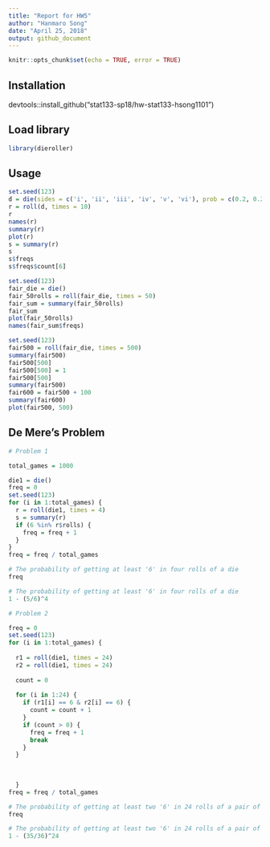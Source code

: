 ```yaml
---
title: "Report for HW5"
author: "Hanmaro Song"
date: "April 25, 2018"
output: github_document
---
```


```r
knitr::opts_chunk$set(echo = TRUE, error = TRUE)
```

## Installation
devtools::install_github("stat133-sp18/hw-stat133-hsong1101")




## Load library
```r
library(dieroller)
```

## Usage
```r

set.seed(123)
d = die(sides = c('i', 'ii', 'iii', 'iv', 'v', 'vi'), prob = c(0.2, 0.2, 0.3, 0.1, 0.1, 0.1))
r = roll(d, times = 10)
r
names(r)
summary(r)
plot(r)
s = summary(r)
s
s$freqs
s$freqs$count[6]

set.seed(123)
fair_die = die()
fair_50rolls = roll(fair_die, times = 50)
fair_sum = summary(fair_50rolls)
fair_sum
plot(fair_50rolls)
names(fair_sum$freqs)

set.seed(123)
fair500 = roll(fair_die, times = 500)
summary(fair500)
fair500[500]
fair500[500] = 1
fair500[500]
summary(fair500)
fair600 = fair500 + 100
summary(fair600)
plot(fair500, 500)

```


## De Mere's Problem
```r
# Problem 1

total_games = 1000

die1 = die()
freq = 0
set.seed(123)
for (i in 1:total_games) {
  r = roll(die1, times = 4)
  s = summary(r)
  if (6 %in% r$rolls) {
    freq = freq + 1
  }
}
freq = freq / total_games

# The probability of getting at least '6' in four rolls of a die
freq

# The probability of getting at least '6' in four rolls of a die
1 - (5/6)^4
```



```r
# Problem 2

freq = 0
set.seed(123)
for (i in 1:total_games) {
  
  r1 = roll(die1, times = 24)
  r2 = roll(die1, times = 24)
  
  count = 0
  
  for (i in 1:24) {
    if (r1[i] == 6 & r2[i] == 6) {
      count = count + 1
    }
    if (count > 0) {
      freq = freq + 1
      break
    }
  }
  
  
  
  }
freq = freq / total_games

# The probability of getting at least two '6' in 24 rolls of a pair of a die
freq

# The probability of getting at least two '6' in 24 rolls of a pair of a die
1 - (35/36)^24

```









